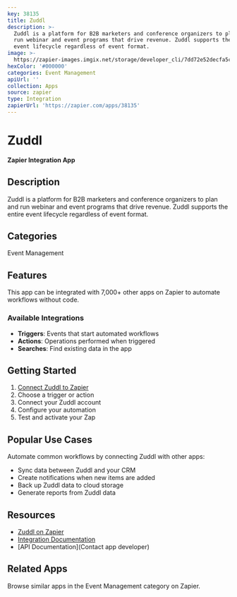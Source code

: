 ```yaml
---
key: 38135
title: Zuddl
description: >-
  Zuddl is a platform for B2B marketers and conference organizers to plan and
  run webinar and event programs that drive revenue. Zuddl supports the entire
  event lifecycle regardless of event format.
image: >-
  https://zapier-images.imgix.net/storage/developer_cli/7dd72e52decfa5c669aa18771f8feca0_2.png?auto=format%2Ccompress&ixlib=python-3.0.0&q=50
hexColor: '#000000'
categories: Event Management
apiUrl: ''
collection: Apps
source: zapier
type: Integration
zapierUrl: 'https://zapier.com/apps/38135'
---
```

# Zuddl

**Zapier Integration App**

## Description

Zuddl is a platform for B2B marketers and conference organizers to plan and run webinar and event programs that drive revenue. Zuddl supports the entire event lifecycle regardless of event format.

## Categories

Event Management

## Features

This app can be integrated with 7,000+ other apps on Zapier to automate workflows without code.

### Available Integrations

- **Triggers**: Events that start automated workflows
- **Actions**: Operations performed when triggered
- **Searches**: Find existing data in the app

## Getting Started

1. [Connect Zuddl to Zapier](https://zapier.com/apps/38135)
2. Choose a trigger or action
3. Connect your Zuddl account
4. Configure your automation
5. Test and activate your Zap

## Popular Use Cases

Automate common workflows by connecting Zuddl with other apps:

- Sync data between Zuddl and your CRM
- Create notifications when new items are added
- Back up Zuddl data to cloud storage
- Generate reports from Zuddl data

## Resources

- [Zuddl on Zapier](https://zapier.com/apps/38135)
- [Integration Documentation](https://zapier.com/apps/38135/integrations)
- [API Documentation](Contact app developer)

## Related Apps

Browse similar apps in the Event Management category on Zapier.
